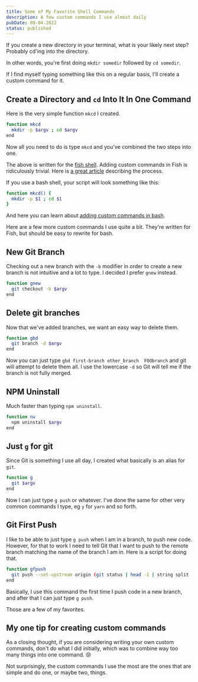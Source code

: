 ```yaml
---
title: Some of My Favorite Shell Commands
description: A few custom commands I use almost daily
pubDate: 09-04-2022
status: published
---
```


If you create a new directory in your terminal, what is your likely next step? Probably cd'ing into the directory.

In other words, you're first doing `mkdir somedir` followed by `cd somedir`.

If I find myself typing something like this on a regular basis, I'll create a custom command for it.

## Create a Directory and `cd` Into It In One Command

Here is the very simple function `mkcd` I created.

```bash
function mkcd
  mkdir -p $argv ; cd $argv
end
```

Now all you need to do is type `mkcd` and you've combined the two steps into one.

The above is written for the [fish shell](https://fishshell.com/). Adding custom commands in Fish is ridiculously trivial. Here is [a great article](https://medium.com/@yowats0n/creating-a-global-function-in-fish-shell-238b571dc6df) describing the process.

If you use a bash shell, your script will look something like this:

```bash
function mkcd() {
  mkdir -p $1 ; cd $1
}
```

And here you can learn about [adding custom commands in bash](https://shanelonergan.github.io/streamline-your-workflow-with-custom-bash-commands/).

Here are a few more custom commands I use quite a bit. They're written for Fish, but should be easy to rewrite for bash.

## New Git Branch

Checking out a new branch with the `-b` modifier in order to create a new branch is not intuitive and a lot to type. I decided I prefer `gnew` instead.

```bash
function gnew
  git checkout -b $argv
end
```

## Delete git branches

Now that we've added branches, we want an easy way to delete them.

```bash
function gbd
  git branch -d $argv
end
```

Now you can just type `gbd first-branch other_branch  FOObranch` and git will attempt to delete them all. I use the lowercase `-d` so Git will tell me if the branch is not fully merged.

## NPM Uninstall

Much faster than typing `npm uninstall`.

```bash
function nu
  npm uninstall $argv
end
```

## Just `g` for git

Since Git is something I use all day, I created what basically is an alias for `git`.

```bash
function g
  git $argv
end
```

Now I can just type `g push` or whatever. I've done the same for other very common commands I type, eg `y` for `yarn` and so forth.

## Git First Push

I like to be able to just type `g push` when I am in a branch, to push new code. However, for that to work I need to tell Git that I want to push to the remote branch matching the name of the branch I am in. Here is a script for doing that.

```bash
function gfpush
  git push --set-upstream origin (git status | head -1 | string split ' ')[-1]  $argv
end
```

Basically, I use this command the first time I push code in a new branch, and after that I can just type `g push`.

Those are a few of my favorites.

## My one tip for creating custom commands

As a closing thought, if you are considering writing your own custom commands, don't do what I did initially, which was to combine way too many things into one command. :cry:

Not surprisingly, the custom commands I use the most are the ones that are simple and do one, or maybe two, things.
